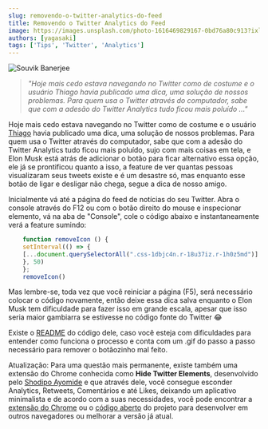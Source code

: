 ```yaml
---
slug: removendo-o-twitter-analytics-do-feed
title: Removendo o Twitter Analytics do Feed
image: https://images.unsplash.com/photo-1616469829167-0bd76a80c913?ixlib=rb-4.0.3&ixid=MnwxMjA3fDB8MHxwaG90by1wYWdlfHx8fGVufDB8fHx8&auto=format&fit=crop&w=1470&q=80
authors: [yagasaki]
tags: ['Tips', 'Twitter', 'Analytics']
---
```


![](https://images.unsplash.com/photo-1616469829167-0bd76a80c913?ixlib=rb-4.0.3&ixid=MnwxMjA3fDB8MHxwaG90by1wYWdlfHx8fGVufDB8fHx8&auto=format&fit=crop&w=1470&q=80 "Souvik Banerjee")

> _"Hoje mais cedo estava navegando no Twitter como de costume e o usuário Thiago havia publicado uma dica, uma solução de nossos problemas. Para quem usa o Twitter através do computador, sabe que com a adesão do Twitter Analytics tudo ficou mais poluído ..."_

Hoje mais cedo estava navegando no Twitter como de costume e o usuário [Thiago](https://twitter.com/ThiagoMota014?ref=yagasaki.dev/blog) havia publicado uma dica, uma solução de nossos problemas. Para quem usa o Twitter através do computador, sabe que com a adesão do Twitter Analytics tudo ficou mais poluído, sujo com mais coisas em tela, e Elon Musk está atrás de adicionar o botão para ficar alternativo essa opção, ele já se prontificou quanto a isso, a feature de ver quantas pessoas visualizaram seus tweets existe e é um desastre só, mas enquanto esse botão de ligar e desligar não chega, segue a dica de nosso amigo.

<!--truncate-->

Inicialmente vá até a página do feed de notícias do seu Twitter. Abra o console através do F12 ou com o botão direito do mouse e inspecionar elemento, vá na aba de "Console", cole o código abaixo e instantaneamente verá a feature sumindo:

```javascript
    function removeIcon () {  
    setInterval(() => {
    [...document.querySelectorAll(".css-1dbjc4n.r-18u37iz.r-1h0z5md")].filter(div => div.innerHTML.includes("analytics")).forEach(div => div.remove())
    }, 50)
    };
    removeIcon()
```

Mas lembre-se, toda vez que você reiniciar a página (F5), será necessário colocar o código novamente, então deixe essa dica salva enquanto o Elon Musk tem dificuldade para fazer isso em grande escala, apesar que isso seria maior gambiarra se estivesse no código fonte do Twitter 😂

Existe o [README](https://github.com/Thiago-Mota-Santos/Remove-twitter-icon?ref=yagasaki.dev/blog) do código dele, caso você esteja com dificuldades para entender como funciona o processo e conta com um .gif do passo a passo necessário para remover o botãozinho mal feito.

Atualização: Para uma questão mais permanente, existe também uma extensão do Chrome conhecida como **Hide Twitter Elements**, desenvolvido pelo [Shodipo Ayomide](https://shodipoayomide.com?ref=yagasaki.dev/blog) e que através dele, você consegue esconder Analytics, Retweets, Comentários e até Likes, deixando um aplicativo minimalista e de acordo com a suas necessidades, você pode encontrar a [extensão do Chrome](https://chrome.google.com/webstore/detail/hide-twitter-elements/fbffhgacjoeloopjakfbdgcdfaklionn/related?hl=en?ref=yagasaki.dev/blog) ou o [código aberto](https://github.com/Developerayo/Hide-Twitter-Elements?ref=yagasaki.dev/blog) do projeto para desenvolver em outros navegadores ou melhorar a versão já atual.
